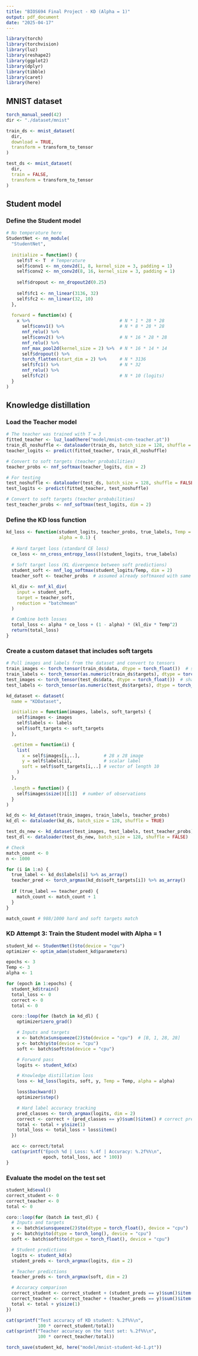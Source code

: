 ```yaml
---
title: "BIOS694 Final Project - KD (Alpha = 1)"
output: pdf_document
date: "2025-04-17"
---
```

```r
library(torch)
library(torchvision)
library(luz)
library(reshape2)
library(ggplot2)
library(dplyr)
library(tibble)
library(caret)
library(here)
```

## MNIST dataset
```r
torch_manual_seed(42)
dir <- "./dataset/mnist"

train_ds <- mnist_dataset(
  dir,
  download = TRUE,
  transform = transform_to_tensor
)

test_ds <- mnist_dataset(
  dir,
  train = FALSE,
  transform = transform_to_tensor
)
```


## Student model
### Define the Student model
```r
# No temperature here
StudentNet <- nn_module(
  "StudentNet",
  
  initialize = function() {
    self$T <- T  # Temperature
    self$conv1 <- nn_conv2d(1, 8, kernel_size = 3, padding = 1)
    self$conv2 <- nn_conv2d(8, 16, kernel_size = 3, padding = 1)
    
    self$dropout <- nn_dropout2d(0.25)
    
    self$fc1 <- nn_linear(3136, 32)
    self$fc2 <- nn_linear(32, 10)
  },
  
  forward = function(x) {
    x %>%                                  # N * 1 * 28 * 28
      self$conv1() %>%                     # N * 8 * 28 * 28
      nnf_relu() %>%                       
      self$conv2() %>%                     # N * 16 * 28 * 28
      nnf_relu() %>% 
      nnf_max_pool2d(kernel_size = 2) %>%  # N * 16 * 14 * 14
      self$dropout() %>% 
      torch_flatten(start_dim = 2) %>%     # N * 3136
      self$fc1() %>%                       # N * 32
      nnf_relu() %>% 
      self$fc2()                           # N * 10 (logits)
  }
)
```


## Knowledge distillation
### Load the Teacher model
```r
# The teacher was trained with T = 3
fitted_teacher <- luz_load(here("model/mnist-cnn-teacher.pt"))
train_dl_noshuffle <- dataloader(train_ds, batch_size = 128, shuffle = FALSE)
teacher_logits <- predict(fitted_teacher, train_dl_noshuffle)

# Convert to soft targets (teacher probabilities)
teacher_probs <- nnf_softmax(teacher_logits, dim = 2)
```

```r
# For testing
test_noshuffle <- dataloader(test_ds, batch_size = 128, shuffle = FALSE)
test_logits <- predict(fitted_teacher, test_noshuffle)

# Convert to soft targets (teacher probabilities)
test_teacher_probs <- nnf_softmax(test_logits, dim = 2)
```


### Define the KD loss function
```r
kd_loss <- function(student_logits, teacher_probs, true_labels, Temp = 3, 
                    alpha = 0.1) {
  
  # Hard target loss (standard CE loss)
  ce_loss <- nn_cross_entropy_loss()(student_logits, true_labels)
  
  # Soft target loss (KL divergence between soft predictions)
  student_soft <- nnf_log_softmax(student_logits/Temp, dim = 2)
  teacher_soft <- teacher_probs  # assumed already softmaxed with same Temp

  kl_div <- nnf_kl_div(
    input = student_soft,
    target = teacher_soft,
    reduction = "batchmean"
  )

  # Combine both losses
  total_loss <- alpha * ce_loss + (1 - alpha) * (kl_div * Temp^2)
  return(total_loss)
}
```


### Create a custom dataset that includes soft targets
```r
# Pull images and labels from the dataset and convert to tensors
train_images <- torch_tensor(train_ds$data, dtype = torch_float())  # shape: N x 28 x 28
train_labels <- torch_tensor(as.numeric(train_ds$targets), dtype = torch_long())  # shape: N
test_images <- torch_tensor(test_ds$data, dtype = torch_float())  # shape: N x 28 x 28
test_labels <- torch_tensor(as.numeric(test_ds$targets), dtype = torch_long())  # shape: N

kd_dataset <- dataset(
  name = "KDDataset",

  initialize = function(images, labels, soft_targets) {
    self$images <- images
    self$labels <- labels
    self$soft_targets <- soft_targets
  },

  .getitem = function(i) {
    list(
      x = self$images[i,..],         # 28 x 28 image
      y = self$labels[i],            # scalar label
      soft = self$soft_targets[i,..] # vector of length 10
    )
  },

  .length = function() {
    self$images$size()[[1]]  # number of observations
  }
)

kd_ds <- kd_dataset(train_images, train_labels, teacher_probs)
kd_dl <- dataloader(kd_ds, batch_size = 128, shuffle = TRUE)

test_ds_new <- kd_dataset(test_images, test_labels, test_teacher_probs)
test_dl <- dataloader(test_ds_new, batch_size = 128, shuffle = FALSE)
```

```r
# Check
match_count <- 0
n <- 1000

for (i in 1:n) {
  true_label <- kd_ds$labels[i] %>% as_array()
  teacher_pred <- torch_argmax(kd_ds$soft_targets[i]) %>% as_array()
  
  if (true_label == teacher_pred) {
    match_count <- match_count + 1
  }
}

match_count # 988/1000 hard and soft targets match
```


### KD Attempt 3: Train the Student model with Alpha = 1
```r
student_kd <- StudentNet()$to(device = "cpu")
optimizer <- optim_adam(student_kd$parameters)

epochs <- 3
Temp <- 3
alpha <- 1
```

```r
for (epoch in 1:epochs) {
  student_kd$train()
  total_loss <- 0
  correct <- 0
  total <- 0

  coro::loop(for (batch in kd_dl) {
    optimizer$zero_grad()

    # Inputs and targets
    x <- batch$x$unsqueeze(2)$to(device = "cpu")  # [B, 1, 28, 28]
    y <- batch$y$to(device = "cpu")
    soft <- batch$soft$to(device = "cpu")

    # Forward pass
    logits <- student_kd(x)

    # Knowledge distillation loss
    loss <- kd_loss(logits, soft, y, Temp = Temp, alpha = alpha)

    loss$backward()
    optimizer$step()

    # Hard label accuracy tracking
    pred_classes <- torch_argmax(logits, dim = 2)
    correct <- correct + (pred_classes == y)$sum()$item() # correct predictions
    total <- total + y$size(1)
    total_loss <- total_loss + loss$item()
  })

  acc <- correct/total
  cat(sprintf("Epoch %d | Loss: %.4f | Accuracy: %.2f%%\n",
              epoch, total_loss, acc * 100))
}
```


### Evaluate the model on the test set
```r
student_kd$eval()
correct_student <- 0
correct_teacher <- 0
total <- 0

coro::loop(for (batch in test_dl) {
  # Inputs and targets
  x <- batch$x$unsqueeze(2)$to(dtype = torch_float(), device = "cpu")
  y <- batch$y$to(dtype = torch_long(), device = "cpu")
  soft <- batch$soft$to(dtype = torch_float(), device = "cpu")

  # Student predictions
  logits <- student_kd(x)
  student_preds <- torch_argmax(logits, dim = 2)

  # Teacher predictions
  teacher_preds <- torch_argmax(soft, dim = 2)

  # Accuracy comparison
  correct_student <- correct_student + (student_preds == y)$sum()$item()
  correct_teacher <- correct_teacher + (teacher_preds == y)$sum()$item()
  total <- total + y$size(1)
})

cat(sprintf("Test accuracy of KD student: %.2f%%\n", 
            100 * correct_student/total))
cat(sprintf("Teacher accuracy on the test set: %.2f%%\n", 
            100 * correct_teacher/total))
```

```r
torch_save(student_kd, here("model/mnist-student-kd-1.pt"))
```


